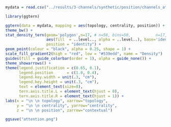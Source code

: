 ```r
mydata = read.csv("../results/3-channels/synthetic/position/channels_attention_coefficients/4.csv")
```
```r
library(ggtern)

ggtern(data = mydata, mapping = aes(topology, centrality, position)) +
theme_bw() +
stat_density_tern(geom='polygon',n=17, # n=50, bins=50,           n=17,
                  aes(fill  = ..level.., alpha = ..level..), base='identity',  
                  position = "identity") +
geom_point(colour = "black", alpha = 0.25, shape = 1) +
scale_fill_gradient2(high = "red", low = "#539edd", name = "Density")  +
guides(fill = guide_colorbar(order = 1), alpha = guide_none()) +
theme_showarrows() + 
theme(legend.justification = c(0.65, 0.1), 
      legend.position      = c(1.0, 0.4), 
      legend.key.width = unit(.3, "cm"),
      legend.key.height = unit(.3, "cm"),
      text = element_text(size=8), 
      tern.axis.title.L = element_text(hjust = 0),
      tern.axis.title.R = element_text(hjust = 1)) + 
labs(x = "\n \n topology", xarrow="topology",
     y = "\n \n centrality", yarrow="centrality",
     z = "\n \n position", zarrow="contextual")

ggsave("attention.png")
```

